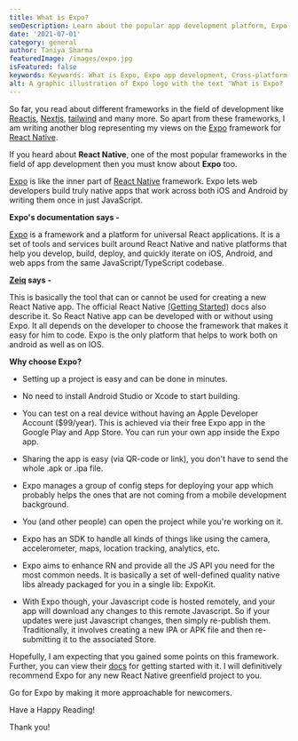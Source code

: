 ```yaml
---
title: What is Expo?
seoDescription: Learn about the popular app development platform, Expo, and how it's transforming cross-platform development for mobile apps using React Native.
date: '2021-07-01'
category: general
author: Taniya Sharma
featuredImage: /images/expo.jpg
isFeatured: false
keywords: Keywords: What is Expo, Expo app development, Cross-platform development, Mobile app development, React Native
alt: A graphic illustration of Expo logo with the text "What is Expo?
---
```


So far, you read about different frameworks in the field of development like [Reactjs](https://www.zeiq.co/posts/what's-so-great-about-react-web-development/), [Nextjs](https://www.zeiq.co/posts/why-nextjs-is-good-for-ecommerce/), [tailwind](https://www.zeiq.co/posts/tailwind-css/) and many more. So apart from these frameworks, I am writing another blog representing my views on the [Expo](https://expo.io/) framework for [React Native](https://reactnative.dev/).

If you heard about **React Native**, one of the most popular frameworks in the field of app development then you must know about **Expo** too.

[Expo](https://expo.io/) is like the inner part of [React Native](https://reactnative.dev/) framework. Expo lets web developers build truly native apps that work across both iOS and Android by writing them once in just JavaScript.

**Expo's documentation says -**

[Expo](https://expo.io/) is a framework and a platform for universal React applications. It is a set of tools and services built around React Native and native platforms that help you develop, build, deploy, and quickly iterate on iOS, Android, and web apps from the same JavaScript/TypeScript codebase.

**[Zeiq](https://www.zeiq.co/) says -**

This is basically the tool that can or cannot be used for creating a new React Native app. The official React Native [(Getting Started)](https://reactnative.dev/docs/getting-started) docs also describe it.
So React Native app can be developed with or without using Expo. It all depends on the developer to choose the framework that makes it easy for him to code. Expo is the only platform that helps to work both on android as well as on IOS.

**Why choose Expo?**

- Setting up a project is easy and can be done in minutes.

- No need to install Android Studio or Xcode to start building.

- You can test on a real device without having an Apple Developer Account ($99/year). This is achieved via their free Expo app in the Google Play and App Store. You can run your own app inside the Expo app.

- Sharing the app is easy (via QR-code or link), you don't have to send the whole .apk or .ipa file.

- Expo manages a group of config steps for deploying your app which probably helps the ones that are not coming from a mobile development background.

- You (and other people) can open the project while you're working on it.

- Expo has an SDK to handle all kinds of things like using the camera, accelerometer, maps, location tracking, analytics, etc.

- Expo aims to enhance RN and provide all the JS API you need for the most common needs. It is basically a set of well-defined quality native libs already packaged for you in a single lib: ExpoKit.

- With Expo though, your Javascript code is hosted remotely, and your app will download any changes to this remote Javascript. So if your updates were just Javascript changes, then simply re-publish them. Traditionally, it involves creating a new IPA or APK file and then re-submitting it to the associated Store.

Hopefully, I am expecting that you gained some points on this framework. Further, you can view their [docs](https://docs.expo.io/) for getting started with it.
I will definitively recommend Expo for any new React Native greenfield project to you.

Go for Expo by making it more approachable for newcomers.

Have a Happy Reading!

Thank you!
